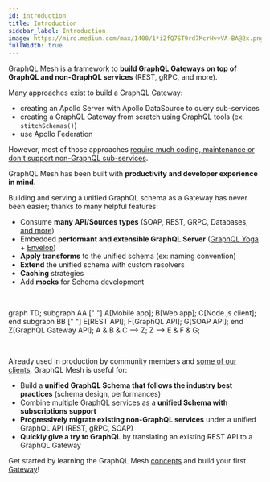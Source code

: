 ```yaml
---
id: introduction
title: Introduction
sidebar_label: Introduction
image: https://miro.medium.com/max/1400/1*iZfQ7ST9rd7McrHvvVA-BA@2x.png
fullWidth: true
---
```


GraphQL Mesh is a framework to **build GraphQL Gateways on top of GraphQL and non-GraphQL services** (REST, gRPC, and more).

Many approaches exist to build a GraphQL Gateway:

- creating an Apollo Server with Apollo DataSource to query sub-services
- creating a GraphQL Gateway from scratch using GraphQL tools (ex: `stitchSchemas()`)
- use Apollo Federation

However, most of those approaches [require much coding, maintenance or don't support non-GraphQL sub-services](/docs/getting-started/comparison).

GraphQL Mesh has been built with **productivity and developer experience in mind**.

Building and serving a unified GraphQL schema as a Gateway has never been easier; thanks to many helpful features:

- Consume **many API/Sources types** (SOAP, REST, GRPC, Databases, [and more](/docs/handlers/handlers-introduction))
- Embedded **performant and extensible GraphQL Server** ([GraphQL Yoga](https://www.graphql-yoga.com/) + [Envelop](https://www.graphql-yoga.com/))
- **Apply transforms** to the unified schema (ex: naming convention)
- **Extend** the unified schema with custom resolvers
- **Caching** strategies
- Add **mocks** for Schema development

<p>&nbsp;</p>

<Graph>

graph TD;
subgraph AA [" "]
A[Mobile app];
B[Web app];
C[Node.js client];
end
subgraph BB [" "]
E[REST API];
F[GraphQL API];
G[SOAP API];
end
Z[GraphQL Gateway API];
A & B & C --> Z;
Z --> E & F & G;

</Graph>


<p>&nbsp;</p>

Already used in production by community members and [some of our clients](https://www.the-guild.dev/services), GraphQL Mesh is useful for:
- Build a **unified GraphQL Schema that follows the industry best practices** (schema design, performances)
- Combine multiple GraphQL services as a **unified Schema with subscriptions support**
- **Progressively migrate existing non-GraphQL services** under a unified GraphQL API (REST, gRPC, SOAP)
- **Quickly give a try to GraphQL** by translating an existing REST API to a GraphQL Gateway


Get started by learning the GraphQL Mesh [concepts](/docs/getting-started/overview) and build your first [Gateway](/docs/getting-started/your-first-mesh-gateway)!
